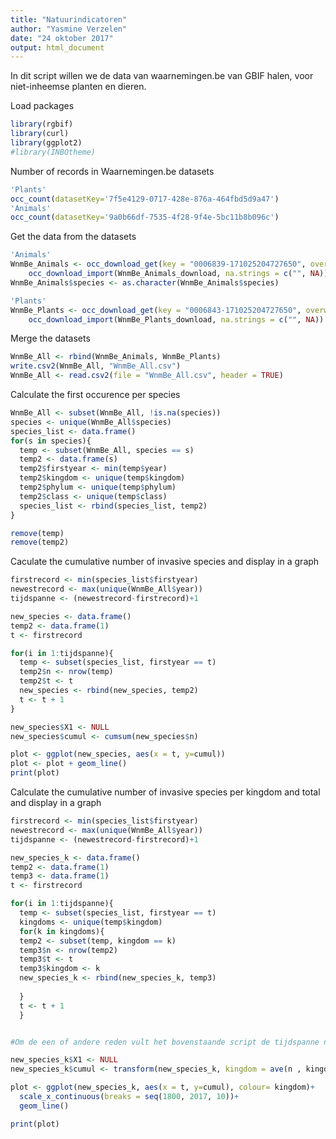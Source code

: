 ```yaml
---
title: "Natuurindicatoren"
author: "Yasmine Verzelen"
date: "24 oktober 2017"
output: html_document
---
```


In dit script willen we de data van waarnemingen.be van GBIF halen, voor niet-inheemse planten en dieren.

Load packages
```r
library(rgbif)
library(curl)
library(ggplot2)
#library(INBOtheme)
```

Number of records in Waarnemingen.be datasets
```r
'Plants'
occ_count(datasetKey='7f5e4129-0717-428e-876a-464fbd5d9a47')
'Animals'
occ_count(datasetKey='9a0b66df-7535-4f28-9f4e-5bc11b8b096c')

```
Get the data from the datasets
```r
'Animals'
WnmBe_Animals <- occ_download_get(key = "0006839-171025204727650", overwrite = TRUE) %>% 
    occ_download_import(WnmBe_Animals_download, na.strings = c("", NA))
WnmBe_Animals$species <- as.character(WnmBe_Animals$species)

'Plants'
WnmBe_Plants <- occ_download_get(key = "0006843-171025204727650", overwrite = TRUE) %>% 
    occ_download_import(WnmBe_Plants_download, na.strings = c("", NA))

```

Merge the datasets
```r
WnmBe_All <- rbind(WnmBe_Animals, WnmBe_Plants)
write.csv2(WnmBe_All, "WnmBe_All.csv")
WnmBe_All <- read.csv2(file = "WnmBe_All.csv", header = TRUE)
```
Calculate the first occurence per species
```r
WnmBe_All <- subset(WnmBe_All, !is.na(species))
species <- unique(WnmBe_All$species)
species_list <- data.frame()
for(s in species){
  temp <- subset(WnmBe_All, species == s)
  temp2 <- data.frame(s)
  temp2$firstyear <- min(temp$year)
  temp2$kingdom <- unique(temp$kingdom)
  temp2$phylum <- unique(temp$phylum)
  temp2$class <- unique(temp$class)
  species_list <- rbind(species_list, temp2)
}

remove(temp)
remove(temp2)

```

Caculate the cumulative number of invasive species and display in a graph

```r

firstrecord <- min(species_list$firstyear)
newestrecord <- max(unique(WnmBe_All$year))
tijdspanne <- (newestrecord-firstrecord)+1

new_species <- data.frame()
temp2 <- data.frame(1)
t <- firstrecord

for(i in 1:tijdspanne){
  temp <- subset(species_list, firstyear == t)
  temp2$n <- nrow(temp)
  temp2$t <- t
  new_species <- rbind(new_species, temp2)
  t <- t + 1
}

new_species$X1 <- NULL
new_species$cumul <- cumsum(new_species$n)

plot <- ggplot(new_species, aes(x = t, y=cumul))
plot <- plot + geom_line()
print(plot)

```

Calculate the cumulative number of invasive species per kingdom and total and display in a graph
```r

firstrecord <- min(species_list$firstyear)
newestrecord <- max(unique(WnmBe_All$year))
tijdspanne <- (newestrecord-firstrecord)+1

new_species_k <- data.frame()
temp2 <- data.frame(1)
temp3 <- data.frame(1)
t <- firstrecord

for(i in 1:tijdspanne){
  temp <- subset(species_list, firstyear == t)
  kingdoms <- unique(temp$kingdom)
  for(k in kingdoms){
  temp2 <- subset(temp, kingdom == k)
  temp3$n <- nrow(temp2)
  temp3$t <- t
  temp3$kingdom <- k
  new_species_k <- rbind(new_species_k, temp3)
  
  }
  t <- t + 1
  }


#Om de een of andere reden vult het bovenstaande script de tijdspanne niet volledig aan. Enkel jaren met nieuwe soorten worden aangevuld. => stuk script toevoegen om aan de vullen 

new_species_k$X1 <- NULL
new_species_k$cumul <- transform(new_species_k, kingdom = ave(n , kingdom, FUN = cumsum))

plot <- ggplot(new_species_k, aes(x = t, y=cumul), colour= kingdom)+
  scale_x_continuous(breaks = seq(1800, 2017, 10))+
  geom_line()

print(plot)

```

